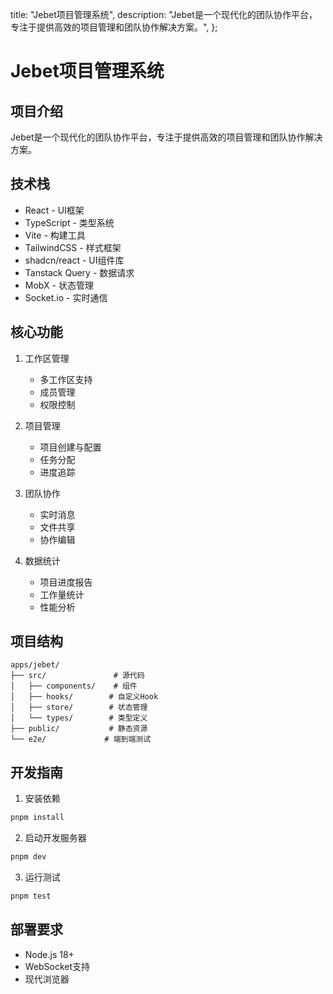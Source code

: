   title: "Jebet项目管理系统",
  description: "Jebet是一个现代化的团队协作平台，专注于提供高效的项目管理和团队协作解决方案。",
};

# Jebet项目管理系统

## 项目介绍
Jebet是一个现代化的团队协作平台，专注于提供高效的项目管理和团队协作解决方案。

## 技术栈
- React - UI框架
- TypeScript - 类型系统
- Vite - 构建工具
- TailwindCSS - 样式框架
- shadcn/react - UI组件库
- Tanstack Query - 数据请求
- MobX - 状态管理
- Socket.io - 实时通信

## 核心功能
1. 工作区管理
   - 多工作区支持
   - 成员管理
   - 权限控制

2. 项目管理
   - 项目创建与配置
   - 任务分配
   - 进度追踪

3. 团队协作
   - 实时消息
   - 文件共享
   - 协作编辑

4. 数据统计
   - 项目进度报告
   - 工作量统计
   - 性能分析

## 项目结构
```
apps/jebet/
├── src/               # 源代码
│   ├── components/    # 组件
│   ├── hooks/        # 自定义Hook
│   ├── store/        # 状态管理
│   └── types/        # 类型定义
├── public/           # 静态资源
└── e2e/             # 端到端测试
```

## 开发指南
1. 安装依赖
```bash
pnpm install
```

2. 启动开发服务器
```bash
pnpm dev
```

3. 运行测试
```bash
pnpm test
```

## 部署要求
- Node.js 18+
- WebSocket支持
- 现代浏览器
